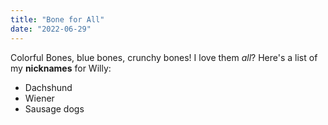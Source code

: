 ```yaml
---
title: "Bone for All"
date: "2022-06-29"
---
```


Colorful Bones, blue bones, crunchy bones! I love them *all*?
Here's a list of my **nicknames** for Willy:
* Dachshund
* Wiener
* Sausage dogs